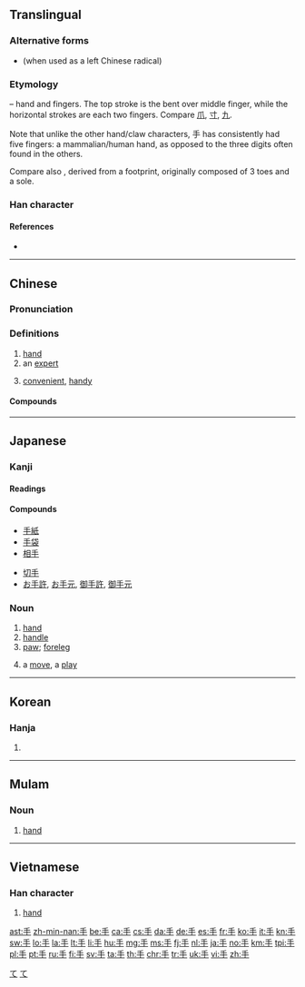 {{also|爪|寸}}
==Translingual==
{{stroke order|type=animate}}

===Alternative forms===
* {{l|mul|扌}} (when used as a left Chinese radical)

===Etymology===
{{Han etyl}}
{{liushu|p}} – hand and fingers. The top stroke is the bent over middle finger, while the horizontal strokes are each two fingers. Compare [[爪]], [[寸]], [[九]].

Note that unlike the other hand/claw characters, 手 has consistently had five fingers: a mammalian/human hand, as opposed to the three digits often found in the others.

Compare also {{m|mul|止||foot|sc=Hani}}, derived from a footprint, originally composed of 3 toes and a sole.

===Han character===
{{Han char|rn=64|rad=手|as=00|sn=4|four=20500|canj=Q}}

====References====
* {{Han ref|kx=0416.280|dkj=11768|dj=0762.090|hdz=31824.010|uh=624B|ud=25163|bh=A4E2|bd=42210}}

----

==Chinese==
{{zh-forms}}

===Pronunciation===
{{zh-pron
|m=shǒu
|c=sau2
|h=pfs=sú
|md=chiū
|mn=chhiú/siú
|mn_note=chhiú - vernacular, siú - literary
|ma=y
|mna=Taiwanese-The_Consonant_chh.ogg
|w=2seu
|mc=y
|oc=y
|cat=n,adj
}}

{{picdic
|image=Paume de main.jpeg
|width=310
|labels=
{{picdiclabel|color=white|fontsize=18|posx=100|posy=179|link=手掌|lang=zh}}
{{picdiclabel|color=white|fontsize=12|posx=20|posy=200|link=手腕|align=left|lang=zh}}
{{picdiclabel|color=white|fontsize=12|posx=90|posy=70|link=大拇指|lang=zh}}
{{picdiclabel|color=white|fontsize=12|posx=200|posy=125|link=食指|lang=zh}}
{{picdiclabel|color=white|fontsize=12|posx=225|posy=160|link=中指|lang=zh}}
{{picdiclabel|color=white|fontsize=12|posx=220|posy=205|link=无名指|lang=zh}}
{{picdiclabel|color=white|fontsize=12|posx=200|posy=245|link=小指|lang=zh}}
|detail1=Click on labels in the image
|detail2=
{{picdicimg|image=Arm flex supinate.jpg|link=胳膊|lang=zh}}
}}

===Definitions===
{{zh-hanzi}}

# [[hand]]
# an [[expert]]
#: {{zh-x|高手|master}}
# [[convenient]], [[handy]]
#: {{zh-x|手機|mobile phone}}
#: {{zh-x|手冊|handbook}}

====Compounds====
{{der2
|[[手巴掌]], [[手巴掌儿]]
|[[手把手]], [[手把手儿]]
|[[手板]]
|[[手板儿]]
|[[手板係肉，手背又係肉]], [[手板係肉，手背亦係肉]]
|[[手板眼見工夫]]
|[[手板堂]]
|[[手膀]]
|[[手背]]
|[[手笔]], [[手筆]]
|[[手臂]] arm
|[[手边]], [[手边儿]]
|[[手表]]
|[[手柄]]
|[[手脖子]]
|[[手不释卷]]
|[[手册]]
|[[手抄]]
|[[手创]]
|[[手戳]], [[手戳儿]]
|[[手搭凉棚]], [[手打遮阳]]
|[[手到病除]]
|[[手到擒来]]
|[[手底下]]
|[[手电]], [[手电筒]]
|[[手段]]
|[[手法]]
|[[手风琴]]
|[[手感]]
|[[手高手低]]
|[[手稿]]
|[[手工]]
|[[手工业]]
|[[手工艺]]
|[[手硬]]
|[[手鈪]]
|[[手黑]]
|[[手狠]]
|[[手机]]
|[[手疾眼快]]
|[[手记]]
|[[手迹]]
|[[手简]]
|[[手脚]]
|[[手巾]]
|[[手紧]]
|[[手劲]], [[手劲儿]]
|[[手卷]]
|[[手绢]], [[手绢儿]]
|[[手铐]]
|[[手扣]]
|[[手快]]
|[[手辣]]
|[[手雷]]
|[[手力]]
|[[手里]]
|[[手令]]
|[[手榴弹]]
|[[手笼]]
|[[手炉]]
|[[手慢]]
|[[手忙脚乱]]
|[[手面]]
|[[手模]]
|[[手帕]]
|[[手气]]
|[[手枪]]
|[[手巧]]
|[[手勤]]
|[[手轻]]
|[[手球]]
|[[手软]], [[手軟]]
|[[手松]]
|[[手生]]
|[[手势]], [[手勢]]
|[[手书]]
|[[手术]], [[手術]]
|[[手提]]
|[[手谈]]
|[[手套]], [[手套儿]]
|[[手腕子]]
|[[手无寸铁]]
|[[手无缚鸡之力]]
|[[手舞足蹈]]
|[[手下]]
|[[手下人]]
|[[手相]]
|[[手携手]]
|[[手写]]
|[[手写体]]
|[[手心]]
|[[手续]], [[手續]]
|[[手癣]]
|[[手眼]]
|[[手痒]]
|[[手艺]]
|[[手淫]]
|[[手印]], [[手印儿]]
|[[手语]], [[手語]]
|[[手谕]]
|[[手足]]
|[[手足无措]]
|[[手札]]
|[[手閘]], [[手闸]]
|[[手掌]]
|[[手杖]]
|[[手纸]]
|[[手指]]
|[[手指甲]]
|[[手指头]]
|[[手指头肚儿]]
|[[手指字母]]
|[[手制动]]
|[[手重]]
|[[手肘]]
|[[手拙]]
|[[手镯]]
|[[手膀]]
|[[佛手瓜]]
|[[捕手]]
|[[手冊]]
|[[擺手]]
|[[單手]]
|[[二手貨]]
|[[满手]]
}}

{{zh-cat|Beginning|Anatomy}}

----

==Japanese==
{{attention|ja|missing the sense as a suffix meaning [[-er]] as in [[運転手]]}}

===Kanji===
{{ja-kanji|grade=1|rs=手00}}

====Readings====
{{ja-readings
|goon=[[しゅ]] (shu)
|kanon=[[しゅう]] (shū)
|kanyoon=[[ず]] (zu)
|kun=[[て]] (te), [[た]] (ta)
}}

====Compounds====
{{der-top|Compounds}}
* [[手紙]]
* [[手袋]]
* [[相手]]
{{der-mid}}
* [[切手]]
* [[お手許]], [[お手元]], [[御手許]], [[御手元]]
{{der-bottom}}

===Noun===
{{ja-noun|て}}

# [[hand]]
# [[handle]]
# [[paw]]; [[foreleg]]
# {{label|ja|sort=て|board games}} a [[move]], a [[play]]

[[Category:1000 Japanese basic words|て]]
[[Category:ja:Anatomy|て]]

----

==Korean==

===Hanja===
{{ko-hanja|hangeul=수|eumhun=손|mr=su|y=swu}}

# {{defn|lang=ko|sort=手00}}

----

==Mulam==

===Noun===
{{head|mlm|noun|tr=nja2}}

# [[hand]]

----

==Vietnamese==

===Han character===
{{vi-hantu|[[thủ]], [[tây]], [[trì]]<!--This reading only appears in vi:Wiktionary-->|rs=手00}}

# [[hand]]

[[Category:CJKV radicals| ]]

[[ast:手]]
[[zh-min-nan:手]]
[[be:手]]
[[ca:手]]
[[cs:手]]
[[da:手]]
[[de:手]]
[[es:手]]
[[fr:手]]
[[ko:手]]
[[it:手]]
[[kn:手]]
[[sw:手]]
[[lo:手]]
[[la:手]]
[[lt:手]]
[[li:手]]
[[hu:手]]
[[mg:手]]
[[ms:手]]
[[fj:手]]
[[nl:手]]
[[ja:手]]
[[no:手]]
[[km:手]]
[[tpi:手]]
[[pl:手]]
[[pt:手]]
[[ru:手]]
[[fi:手]]
[[sv:手]]
[[ta:手]]
[[th:手]]
[[chr:手]]
[[tr:手]]
[[uk:手]]
[[vi:手]]
[[zh:手]]